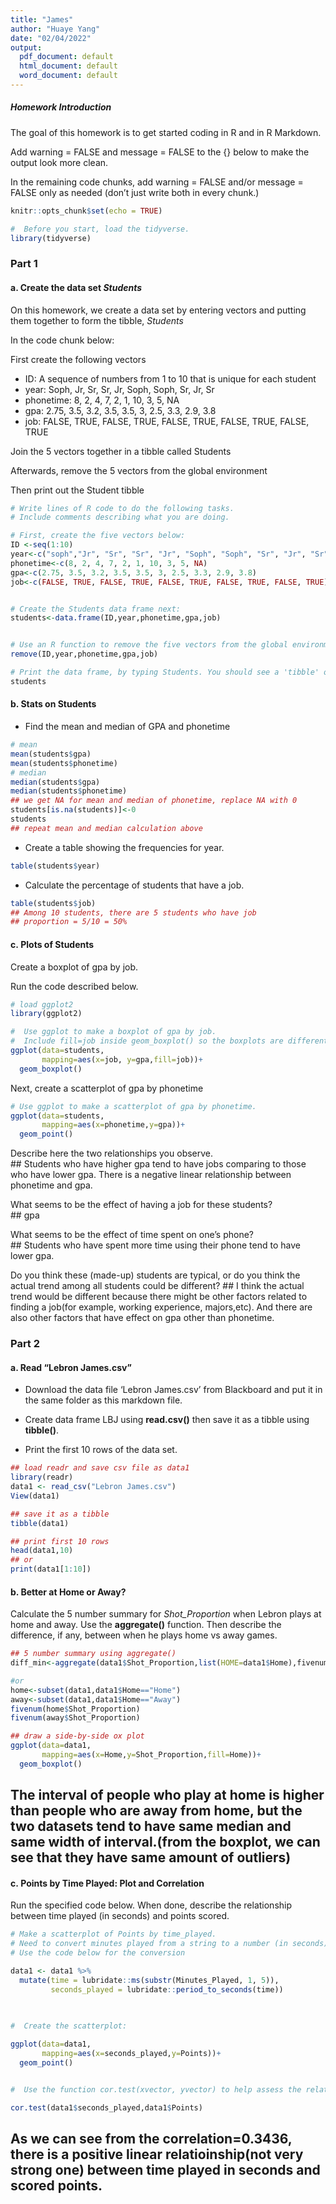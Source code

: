 ---
title: "James"
author: "Huaye Yang"
date: "02/04/2022"
output:
  pdf_document: default
  html_document: default
  word_document: default
---

##### Homework Introduction

The goal of this homework is to get started coding in R and in R Markdown. 

Add warning = FALSE and message = FALSE to the {} below to make the output look more clean.  

In the remaining code chunks, add warning = FALSE and/or message = FALSE only as needed (don't just write both in every chunk.)


```{r setup}
knitr::opts_chunk$set(echo = TRUE)

#  Before you start, load the tidyverse.  
library(tidyverse)


```

### Part 1

#### a. Create the data set *Students*

On this homework, we create a data set by entering vectors and putting them together to form the tibble, *Students*

In the code chunk below:

First create the following vectors

- ID:         A sequence of numbers from 1 to 10 that is unique for each student
- year:       Soph, Jr, Sr, Sr, Jr, Soph, Soph, Sr, Jr, Sr
- phonetime:  8, 2, 4, 7, 2, 1, 10, 3, 5, NA
- gpa:        2.75, 3.5, 3.2, 3.5, 3.5, 3, 2.5, 3.3, 2.9, 3.8
- job:        FALSE, TRUE, FALSE, TRUE, FALSE, TRUE, FALSE, TRUE, FALSE, TRUE


Join the 5 vectors together in a tibble called Students

Afterwards, remove the 5 vectors from the global environment

Then print out the Student tibble

```{r 1a_studentdata}
# Write lines of R code to do the following tasks.
# Include comments describing what you are doing.

# First, create the five vectors below:
ID <-seq(1:10)
year<-c("soph","Jr", "Sr", "Sr", "Jr", "Soph", "Soph", "Sr", "Jr", "Sr")
phonetime<-c(8, 2, 4, 7, 2, 1, 10, 3, 5, NA)
gpa<-c(2.75, 3.5, 3.2, 3.5, 3.5, 3, 2.5, 3.3, 2.9, 3.8)
job<-c(FALSE, TRUE, FALSE, TRUE, FALSE, TRUE, FALSE, TRUE, FALSE, TRUE)


# Create the Students data frame next:
students<-data.frame(ID,year,phonetime,gpa,job)


# Use an R function to remove the five vectors from the global environment
remove(ID,year,phonetime,gpa,job)

# Print the data frame, by typing Students. You should see a 'tibble' of the data file.
students

```




#### b. Stats on Students

- Find the mean and median of GPA and phonetime


```{r 1b_gpa_phone}
# mean 
mean(students$gpa)
mean(students$phonetime)
# median
median(students$gpa)
median(students$phonetime)
## we get NA for mean and median of phonetime, replace NA with 0
students[is.na(students)]<-0
students
## repeat mean and median calculation above

```

- Create a table showing the frequencies for year. 

```{r 1b_year_table}

table(students$year)


```


- Calculate the percentage of students that have a job.

```{r 1b_job_prop}

table(students$job)
## Among 10 students, there are 5 students who have job
## proportion = 5/10 = 50%

```


#### c. Plots of Students

Create a boxplot of gpa by job. 

Run the code described below.  


```{r 1c_boxplot}

# load ggplot2
library(ggplot2)

#  Use ggplot to make a boxplot of gpa by job.  
#  Include fill=job inside geom_boxplot() so the boxplots are different colors.
ggplot(data=students,
       mapping=aes(x=job, y=gpa,fill=job))+
  geom_boxplot()

```


Next, create a scatterplot of gpa by phonetime

```{r 1c_scatterplot}
# Use ggplot to make a scatterplot of gpa by phonetime.
ggplot(data=students,
       mapping=aes(x=phonetime,y=gpa))+
  geom_point()

```

Describe here the two relationships you observe.  
## Students who have higher gpa tend to have jobs comparing to those who have lower gpa. There is a negative linear relationship between phonetime and gpa.

What seems to be the effect of having a job for these students?  
## gpa

What seems to be the effect of time spent on one's phone?  
## Students who have spent more time using their phone tend to have lower gpa.

Do you think these (made-up) students are typical, or do you think the actual trend among all students could be different?
## I think the actual trend would be different because there might be other factors related to finding a job(for example, working experience, majors,etc). And there are also other factors that have effect on gpa other than phonetime.



### Part 2

#### a. Read "Lebron James.csv"

- Download the data file 'Lebron James.csv' from Blackboard and put it in the same folder as this markdown file. 

- Create data frame LBJ using **read.csv()** then save it as a tibble using **tibble()**.

- Print the first 10 rows of the data set.

```{r 2a_LBJ}

## load readr and save csv file as data1
library(readr)
data1 <- read_csv("Lebron James.csv")
View(data1)

## save it as a tibble
tibble(data1)

## print first 10 rows 
head(data1,10)
## or
print(data1[1:10])


```

#### b. Better at Home or Away?

Calculate the 5 number summary for *Shot_Proportion* when Lebron plays at home and away. Use the **aggregate()** function. Then describe the difference, if any, between when he plays home vs away games.


```{r 2b_shot_per}

## 5 number summary using aggregate()
diff_min<-aggregate(data1$Shot_Proportion,list(HOME=data1$Home),fivenum)

#or
home<-subset(data1,data1$Home=="Home")
away<-subset(data1,data1$Home=="Away")
fivenum(home$Shot_Proportion)
fivenum(away$Shot_Proportion)

## draw a side-by-side ox plot
ggplot(data=data1,
       mapping=aes(x=Home,y=Shot_Proportion,fill=Home))+
  geom_boxplot()


```

## The interval of people who play at home is higher than people who are away from home, but the two datasets tend to have same median and same width of interval.(from the boxplot, we can see that they have same amount of outliers)

#### c. Points by Time Played: Plot and Correlation 


Run the specified code below. When done, describe the relationship between time played (in seconds) and points scored.  



```{r 2c_min_vs_points}
# Make a scatterplot of Points by time_played.
# Need to convert minutes played from a string to a number (in seconds). 
# Use the code below for the conversion

data1 <- data1 %>% 
  mutate(time = lubridate::ms(substr(Minutes_Played, 1, 5)),
         seconds_played = lubridate::period_to_seconds(time))
  
  

#  Create the scatterplot:

ggplot(data=data1,
       mapping=aes(x=seconds_played,y=Points))+
  geom_point()


#  Use the function cor.test(xvector, yvector) to help assess the relationship

cor.test(data1$seconds_played,data1$Points)

```
## As we can see from the correlation=0.3436, there is a positive linear relatioinship(not very strong one) between time played in seconds and scored points.
